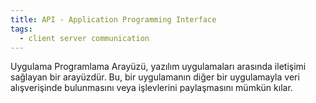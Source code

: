 ```yaml
---
title: API - Application Programming Interface
tags:
  - client server communication
---
```


Uygulama Programlama Arayüzü, yazılım uygulamaları arasında iletişimi sağlayan bir arayüzdür. Bu, bir uygulamanın diğer bir uygulamayla veri alışverişinde bulunmasını veya işlevlerini paylaşmasını mümkün kılar.